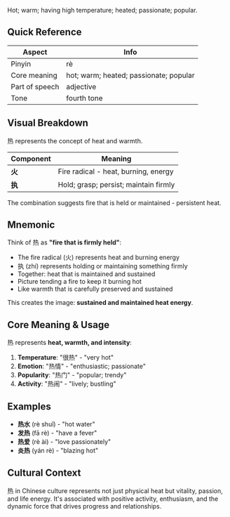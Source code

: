Hot; warm; having high temperature; heated; passionate; popular.

## Quick Reference

| Aspect         | Info                                   |
| -------------- | -------------------------------------- |
| Pinyin         | rè                                     |
| Core meaning   | hot; warm; heated; passionate; popular |
| Part of speech | adjective                              |
| Tone           | fourth tone                            |

## Visual Breakdown

热 represents the concept of heat and warmth.

| Component | Meaning                               |
| --------- | ------------------------------------- |
| **火**    | Fire radical - heat, burning, energy  |
| **执**    | Hold; grasp; persist; maintain firmly |

The combination suggests fire that is held or maintained - persistent heat.

## Mnemonic

Think of 热 as **"fire that is firmly held"**:

- The fire radical (火) represents heat and burning energy
- 执 (zhí) represents holding or maintaining something firmly
- Together: heat that is maintained and sustained
- Picture tending a fire to keep it burning hot
- Like warmth that is carefully preserved and sustained

This creates the image: **sustained and maintained heat energy**.

## Core Meaning & Usage

热 represents **heat, warmth, and intensity**:

1. **Temperature**: "很热" - "very hot"
2. **Emotion**: "热情" - "enthusiastic; passionate"
3. **Popularity**: "热门" - "popular; trendy"
4. **Activity**: "热闹" - "lively; bustling"

## Examples

- **热水** (rè shuǐ) - "hot water"
- **发热** (fā rè) - "have a fever"
- **热爱** (rè ài) - "love passionately"
- **炎热** (yán rè) - "blazing hot"

## Cultural Context

热 in Chinese culture represents not just physical heat but vitality, passion, and life energy. It's
associated with positive activity, enthusiasm, and the dynamic force that drives progress and
relationships.
